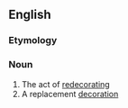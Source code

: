 ==English==

===Etymology===
{{prefix|en|re|decoration}}

===Noun===
{{en-noun}}

# The act of [[redecorate|redecorating]]
# A replacement [[decoration]]